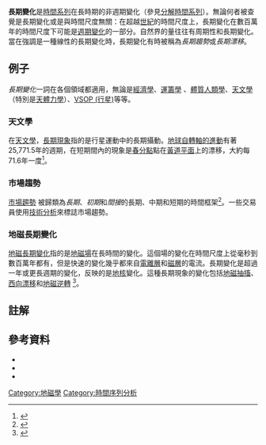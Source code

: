 '''長期變化'''是[[時間序列_(經濟學)|時間系列]]在長時期的非週期變化（參見[[分解時間系列|分解時間系列]]）。無論何者被查覺是長期變化或是與時間尺度無關：在超越[[世紀|世紀]]的時間尺度上，長期變化在數百萬年的時間尺度下可能是[[週期變化|週期變化]]的一部分。自然界的量往往有周期性和長期變化。當在強調是一種線性的長期變化時，長期變化有時被稱為''長期趨勢''或''長期漂移''。

== 例子 ==
''長期變化''一詞在各個領域都適用，無論是[[經濟學|經濟學]]、[[運籌學|運籌學]] 、[[體質人類學|體質人類學]]、[[天文學|天文學]]（特別是[[天體力學|天體力學]]）、[[VSOP_(行星)|VSOP (行星)]]等等。

=== 天文學 ===
在[[天文學|天文學]]，[[長期現象|長期現象]]指的是行星運動中的長期攝動。[[歲差_(天文)|地球自轉軸的進動]]有著25,771.5年的週期，在短期間內的現象是[[春分點|春分點]]點在[[黃道平面|黃道平面]]上的漂移，大約每71.6年一度<ref>{{harvnb|Lowrie|2004}}</ref>。

=== 市場趨勢 ===
[[市場趨勢|市場趨勢]] 被歸類為''長期''、''初期''和''間接''的長期、中期和短期的時間框架<ref>{{harvnb|Edwards|McGee|Bessetti|2007|p=17}}</ref>。一些交易員使用[[技術分析|技術分析]]來標誌市場趨勢。

=== 地磁長期變化 ===
[[地磁長期變化|地磁長期變化]]指的是[[地磁場|地磁場]]在長時間的變化。這個場的變化在時間尺度上從毫秒到數百萬年都有，但是快速的變化幾乎都來自[[電離層|電離層]]和[[磁層|磁層]]的電流。長期變化是超過一年或更長週期的變化，反映的是[[外核|地核]]變化。這種長期現象的變化包括[[地磁抽搐|地磁抽搐]]、[[西向漂移|西向漂移]]和[[地磁逆轉|地磁逆轉]] <ref>{{harvnb|Merrill|McElhinny|McFadden|1996}}</ref>。

== 註解 ==
{{Reflist}}

== 參考資料 ==
*{{cite book|last=Edwards|first=R.|last2=McGee|first2=J.|last3=Bessetti|first3=W. H. C. |title=Technical Analysis of Stock Trends|publisher= [[CRC_Press|CRC Press]]|year= 2007|isbn=978-0-8493-3772-7 |ref=harvnb}}
*{{cite book
|last = Lowrie
|first = William
|title = Fundamentals of Geophysics
|publisher = [[Cambridge_University_Press|Cambridge University Press]]
|date = 2004
|isbn=0-521-46164-2
}}
*{{cite book
  |last1 = Merrill
  |first1 = Ronald T.
  |last2 = McElhinny
  |first2 = Michael W.
  |last3 = McFadden
  |first3 = Phillip L.
  |title = The Magnetic Field of the Earth: Paleomagnetism, the Core, and the Deep Mantle
  |series = International Geophysics Series
  |volume = 63
  |publisher = [[Academic_Press|Academic Press]]
  |year = 1996
  |isbn = 9780124912458
}}

{{DEFAULTSORT:Secular Variation}}
[[Category:地磁學|Category:地磁學]]
[[Category:時間序列分析|Category:時間序列分析]]